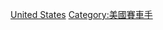 {{Commonscat|Formula One drivers from the United States}}

[[Category:各國一級方程式車手|United States]]
[[Category:美國賽車手|Category:美國賽車手]]